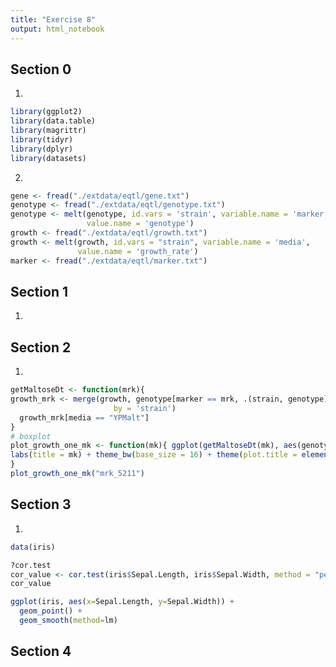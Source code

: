 ```yaml
---
title: "Exercise 8"
output: html_notebook
---
```


## Section 0

1.
```r
library(ggplot2)
library(data.table)
library(magrittr)
library(tidyr)
library(dplyr)
library(datasets)
```

2.
```r
gene <- fread("./extdata/eqtl/gene.txt")
genotype <- fread("./extdata/eqtl/genotype.txt")
genotype <- melt(genotype, id.vars = 'strain', variable.name = 'marker',
                 value.name = 'genotype')
growth <- fread("./extdata/eqtl/growth.txt")
growth <- melt(growth, id.vars = "strain", variable.name = 'media',
               value.name = 'growth_rate')
marker <- fread("./extdata/eqtl/marker.txt")
```


## Section 1

1.

## Section 2

1.
```r
getMaltoseDt <- function(mrk){
growth_mrk <- merge(growth, genotype[marker == mrk, .(strain, genotype)],
                       by = 'strain')
  growth_mrk[media == "YPMalt"]
}
# boxplot
plot_growth_one_mk <- function(mk){ ggplot(getMaltoseDt(mk), aes(genotype, growth_rate)) + geom_boxplot() +
labs(title = mk) + theme_bw(base_size = 16) + theme(plot.title = element_text(hjust = 0.5))
}
plot_growth_one_mk("mrk_5211")
```


## Section 3

1.
```r
data(iris)

?cor.test
cor_value <- cor.test(iris$Sepal.Length, iris$Sepal.Width, method = "pearson")
cor_value

ggplot(iris, aes(x=Sepal.Length, y=Sepal.Width)) +
  geom_point() +
  geom_smooth(method=lm)

```

## Section 4























